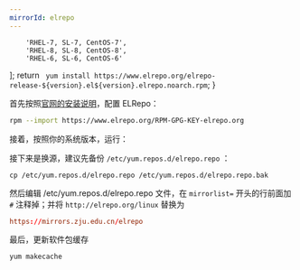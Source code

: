 ```yaml
---
mirrorId: elrepo
---
```



        'RHEL-7, SL-7, CentOS-7',
        'RHEL-8, SL-8, CentOS-8',
        'RHEL-6, SL-6, CentOS-6'
];
    return `
yum install https://www.elrepo.org/elrepo-release-${version}.el${version}.elrepo.noarch.rpm`;
}

首先按照[官网的安装说明](https://elrepo.org/tiki/tiki-index.php)，配置 ELRepo：

```bash
rpm --import https://www.elrepo.org/RPM-GPG-KEY-elrepo.org
```

接着，按照你的系统版本，运行：

<ConfigGenerator 
    promptString="" 
    versionList={osVersion}
    friendlyNameList={versionName}
    configGen={configGen} />

接下来是换源，建议先备份 `/etc/yum.repos.d/elrepo.repo` ：

```shell
cp /etc/yum.repos.d/elrepo.repo /etc/yum.repos.d/elrepo.repo.bak
```

然后编辑 /etc/yum.repos.d/elrepo.repo 文件，在 `mirrorlist=` 开头的行前面加 `#` 注释掉；并将 `http://elrepo.org/linux` 替换为


```conf
https://mirrors.zju.edu.cn/elrepo
```


最后，更新软件包缓存

```shell
yum makecache
```
